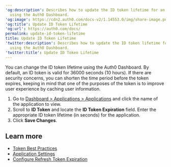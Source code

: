 ---
'og:description': Describes how to update the ID token lifetime for an application
  using the Auth0 Dashboard.
'og:image': https://cdn2.auth0.com/docs-v2/1.14553.0/img/share-image.png
'og:title': Update ID Token Lifetime
'og:url': https://auth0.com/docs/
permalink: update-id-token-lifetime
title: Update ID Token Lifetime
'twitter:description': Describes how to update the ID token lifetime for an application
  using the Auth0 Dashboard.
'twitter:title': Update ID Token Lifetime
---
You can change the <Tooltip tip="ID Token: Credential meant for the client itself, rather than for accessing a resource." cta="View Glossary" href="/docs/glossary?term=ID+token">ID token</Tooltip> lifetime using the <Tooltip tip="ID Token: Credential meant for the client itself, rather than for accessing a resource." cta="View Glossary" href="/docs/glossary?term=Auth0+Dashboard">Auth0 Dashboard</Tooltip>. By default, an ID token is valid for 36000 seconds (10 hours). If there are security concerns, you can shorten the time period before the token expires, keeping in mind that one of the purposes of the token is to improve user experience by caching user information.

1. Go to [Dashboard > Applications > Applications](https://manage.auth0.com/#/applications) and click the name of the application to view.
2. Scroll to **ID Token** and locate the **ID Token Expiration** field. Enter the appropriate ID token lifetime (in seconds) for the application.
3. Click **Save Changes**.

## Learn more

* [Token Best Practices](/docs/secure/tokens/token-best-practices)
* [Application Settings](/docs/get-started/applications/application-settings)
* [Configure Refresh Token Expiration](/docs/secure/tokens/refresh-tokens/configure-refresh-token-expiration)